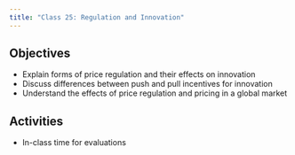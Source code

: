 ```yaml
---
title: "Class 25: Regulation and Innovation"
---
```


## Objectives
- Explain forms of price regulation and their effects on innovation
- Discuss differences between push and pull incentives for innovation
- Understand the effects of price regulation and pricing in a global market

## Activities
- In-class time for evaluations
